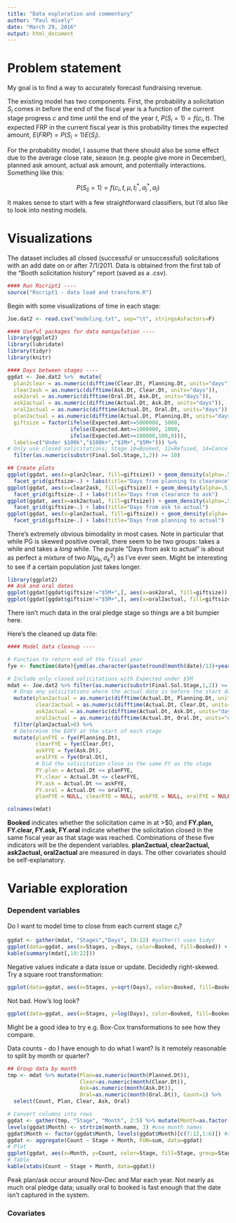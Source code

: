 ```yaml
---
title: "Data exploration and commentary"
author: "Paul Hively"
date: "March 29, 2016"
output: html_document
---
```


# Problem statement

My goal is to find a way to accurately forecast fundraising revenue.

The existing model has two components. First, the probability a solicitation $S_{i}$ comes in before the end of the fiscal year is a function of the current stage progress $c$ and time until the end of the year $t$, $P(S_{i}=1)=f(c_{i},t)$. The expected FRP in the current fiscal year is this probability times the expected amount, $E(FRP)=P(S_{i}=1)E(S_{i})$.

For the probability model, I assume that there should also be some effect due to the average close rate, season (e.g. people give more in December), planned ask amount, actual ask amount, and potentially interactions. Something like this:

$$P(S_{ij}=1)=f(c_{i},t,\mu,t_{i}^{*},a_{j}^{*},a_{j})$$

It makes sense to start with a few straightforward classifiers, but I'd also like to look into nesting models.

# Visualizations

The dataset includes all closed (successful or unsuccessful) solicitations with an add date on or after 7/1/2011. Data is obtained from the first tab of the "Booth solicitation history" report (saved as a .csv).

```r
#### Run Rscript1 ----
source("Rscript1 - data load and transform.R")
```

Begin with some visualizations of time in each stage:

```r
Joe.dat2 <- read.csv("modeling.txt", sep="\t", stringsAsFactors=F)

#### Useful packages for data manipulation ----
library(ggplot2)
library(lubridate)
library(tidyr)
library(knitr)

#### Days between stages ----
ggdat <- Joe.dat2 %>%  mutate(
  plan2clear = as.numeric(difftime(Clear.Dt, Planning.Dt, units="days")),
  clear2ask = as.numeric(difftime(Ask.Dt, Clear.Dt, units="days")),
  ask2oral = as.numeric(difftime(Oral.Dt, Ask.Dt, units="days")),
  ask2actual = as.numeric(difftime(Actual.Dt, Ask.Dt, units="days")),
  oral2actual = as.numeric(difftime(Actual.Dt, Oral.Dt, units="days")),
  plan2actual = as.numeric(difftime(Actual.Dt, Planning.Dt, units="days")),
  giftsize = factor(ifelse(Expected.Amt>=5000000, 5000,
                    ifelse(Expected.Amt>=1000000, 1000,
                    ifelse(Expected.Amt>=100000,100,0))),
  labels=c("Under $100k","$100k+","$1M+","$5M+"))) %>%
# Only use closed solicitations; Stage 10=Booked, 12=Refused, 14=Cancelled, etc.
  filter(as.numeric(substr(Final.Sol.Stage,1,2)) >= 10)

## Create plots
ggplot(ggdat, aes(x=plan2clear, fill=giftsize)) + geom_density(alpha=.5) +
  facet_grid(giftsize~.) + labs(title="Days from planning to clearance") + xlim(c(0,1000))
ggplot(ggdat, aes(x=clear2ask, fill=giftsize)) + geom_density(alpha=.5) +
  facet_grid(giftsize~.) + labs(title="Days from clearance to ask")
ggplot(ggdat, aes(x=ask2actual, fill=giftsize)) + geom_density(alpha=.5) +
  facet_grid(giftsize~.) + labs(title="Days from ask to actual")
ggplot(ggdat, aes(x=plan2actual, fill=giftsize)) + geom_density(alpha=.5) +
  facet_grid(giftsize~.) + labs(title="Days from planning to actual")
```

There's extremely obvious bimodality in most cases. Note in particular that while PG is skewed positive overall, there seem to be two groups: takes a while and takes a *long* while. The purple "Days from ask to actual" is about as perfect a mixture of two $N(\mu_{k},\sigma^{2}_{k})$ as I've ever seen. Might be interesting to see if a certain population just takes longer.

```r
library(ggplot2)
## Ask and oral dates
ggplot(ggdat[ggdat$giftsize!="$5M+",], aes(x=ask2oral, fill=giftsize)) + geom_density(alpha=.5) + facet_grid(giftsize~.) + labs(title="Days from ask to oral")
ggplot(ggdat[ggdat$giftsize!="$5M+",], aes(x=oral2actual, fill=giftsize)) + geom_density(alpha=.5) + facet_grid(giftsize~.) + labs(title="Days from oral to actual")
```

There isn't much data in the oral pledge stage so things are a bit bumpier here.

Here's the cleaned up data file:
```r
#### Model data cleanup ----

# Function to return end of the fiscal year
fye <- function(date){ymd(as.character(paste(round(month(date)/13)+year(date),"06","30", sep="-")))}

# Include only closed solicitations with Expected under $5M
mdat <- Joe.dat2 %>% filter(as.numeric(substr(Final.Sol.Stage,1,2)) >= 10 & Expected.Amt<5000000) %>%
  # Drop any solicitations where the actual date is before the start date
  mutate(plan2actual = as.numeric(difftime(Actual.Dt, Planning.Dt, units="days")),
         clear2actual = as.numeric(difftime(Actual.Dt, Clear.Dt, units="days")),
         ask2actual = as.numeric(difftime(Actual.Dt, Ask.Dt, units="days")),
         oral2actual = as.numeric(difftime(Actual.Dt, Oral.Dt, units="days"))) %>%
  filter(plan2actual>0) %>%
  # Determine the EOFY at the start of each stage
  mutate(planFYE = fye(Planning.Dt),
         clearFYE = fye(Clear.Dt),
         askFYE = fye(Ask.Dt),
         oralFYE = fye(Oral.Dt),
         # Did the solicitation close in the same FY as the stage
         FY.plan = Actual.Dt <= planFYE,
         FY.clear = Actual.Dt <= clearFYE,
         FY.ask = Actual.Dt <= askFYE,
         FY.oral = Actual.Dt <= oralFYE,
         planFYE = NULL, clearFYE = NULL, askFYE = NULL, oralFYE = NULL)
```
```r
colnames(mdat)
```

**Booked** indicates whether the solicitation came in at $>$$0, and **FY.plan, FY.clear, FY.ask, FY.oral** indicate whether the solicitation closed in the same fiscal year as that stage was reached. Combinations of these five indicators will be the dependent variables. **plan2actual, clear2actual, ask2actual, oral2actual** are measured in days. The other covariates should be self-explanatory.

# Variable exploration

### Dependent variables

Do I want to model time to close from each current stage $c_{i}$?

```r
ggdat <- gather(mdat, "Stages","Days", 19:22) #gather() uses tidyr
ggplot(data=ggdat, aes(x=Stages, y=Days, color=Booked, fill=Booked)) + geom_boxplot(alpha=.4)
kable(summary(mdat[,19:22]))
```

Negative values indicate a data issue or update. Decidedly right-skewed. Try a square root transformation:

```r
ggplot(data=ggdat, aes(x=Stages, y=sqrt(Days), color=Booked, fill=Booked)) + geom_boxplot(alpha=.4)
```

Not bad. How's log look?

```r
ggplot(data=ggdat, aes(x=Stages, y=log(Days), color=Booked, fill=Booked)) + geom_boxplot(alpha=.4)
```

Might be a good idea to try e.g. Box-Cox transformations to see how they compare. 

Data counts - do I have enough to do what I want? Is it remotely reasonable to split by month or quarter?

```r
## Group data by month
tmp <- mdat %>% mutate(Plan=as.numeric(month(Planned.Dt)),
                       Clear=as.numeric(month(Clear.Dt)),
                       Ask=as.numeric(month(Ask.Dt)),
                       Oral=as.numeric(month(Oral.Dt)), Count=1) %>%
  select(Count, Plan, Clear, Ask, Oral)

# Convert columns into rows
ggdat <- gather(tmp, "Stage", "Month", 2:5) %>% mutate(Month=as.factor(Month))
levels(ggdat$Month) <- strtrim(month.name, 3) #use month names
ggdat$Month <- factor(ggdat$Month, levels(ggdat$Month)[c(7:12,1:6)]) #start in Jul instead of Jan
ggdat <- aggregate(Count ~ Stage + Month, FUN=sum, data=ggdat)
# Plot
ggplot(ggdat, aes(x=Month, y=Count, color=Stage, fill=Stage, group=Stage)) + geom_point() + geom_line()
# Table
kable(xtabs(Count ~ Stage + Month, data=ggdat))
```

Peak plan/ask occur around Nov-Dec and Mar each year. Not nearly as much oral pledge data; usually oral to booked is fast enough that the date isn't captured in the system.

### Covariates
